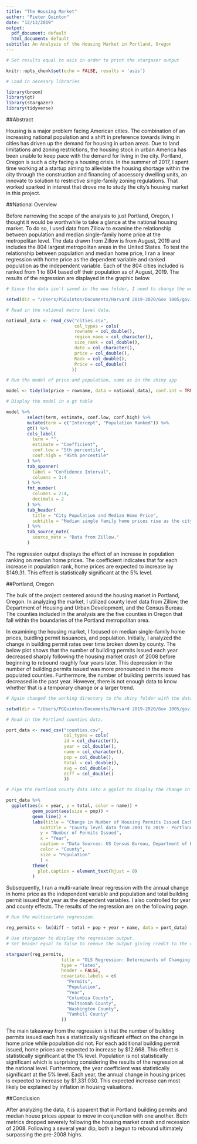 ```yaml
---
title: "The Housing Market"
author: "Pieter Quinton"
date: "12/13/2019"
output:
  pdf_document: default
  html_document: default
subtitle: An Analysis of the Housing Market in Portland, Oregon
---
```


```r

# Set results equal to asis in order to print the stargazer output

knitr::opts_chunk$set(echo = FALSE, results = 'asis')

# Load in necesary libraries

library(broom)
library(gt)
library(stargazer)
library(tidyverse)
```

##Abstract

Housing is a major problem facing American cities. The combination of an increasing national population and a shift in preference towards living in cities has driven up the demand for housing in urban areas. Due to land limitations and zoning restrictions, the housing stock in urban America has been unable to keep pace with the demand for living in the city. Portland, Oregon is such a city facing a housing crisis. In the summer of 2017, I spent time working at a startup aiming to alleviate the housing shortage within the city through the construction and financing of accessory dwelling units, an innovate to solution to restrictive single-family zoning regulations. That worked sparked in interest that drove me to study the city's housing market in this project. 

##National Overview

Before narrowing the scope of the analysis to just Portland, Oregon, I thought it would be worthwhile to take a glance at the national housing market. To do so, I used data from Zillow to examine the relationship between population and median single-family home price at the metropolitan level. The data drawn from Zillow is from August, 2019 and includes the 804 largest metropolitan areas in the United States. To test the relationship between population and median home price, I ran a linear regression with home price as the dependent variable and ranked population as the independent variable. Each of the 804 cities included is ranked from 1 to 804 based off their population as of August, 2019. The results of the regression are displayed in the graphic below.



```r
# Since the data isn't saved in the www folder, I need to change the working directory

setwd(dir = "/Users/PGQuinton/Documents/Harvard 2019-2020/Gov 1005/gov1005-finalproject/Final-Project")

# Read in the national metro level data.

national_data <- read_csv("cities.csv",
                          col_types = cols(
                          rowname = col_double(),
                          region_name = col_character(),
                          size_rank = col_double(),
                          date = col_character(),
                          price = col_double(),
                          Rank = col_double(),
                          Price = col_double()
                         ))

# Run the model of price and population, same as in the shiny app

model <- tidy(lm(price ~ rowname, data = national_data), conf.int = TRUE, conf.level = .90)

# Display the model in a gt table

model %>%
        select(term, estimate, conf.low, conf.high) %>%
        mutate(term = c("Intercept", "Population Ranked")) %>%
        gt() %>%
        cols_label(
          term = "",
          estimate = "Coefficient",
          conf.low = "5th percentile",
          conf.high = "95th percentile"
        ) %>%
        tab_spanner(
          label = "Confidence Interval",
          columns = 3:4
        ) %>%
        fmt_number(
          columns = 2:4,
          decimals = 2
        ) %>%
        tab_header(
          title = "City Population and Median Home Price",
          subtitle = "Median single family home prices rise as the city population increases."
        ) %>%
        tab_source_note(
          source_note = "Data from Zillow."
        )
```

The regression output displays the effect of an increase in population ranking on median home prices. The coefficient indicates that for each increase in population rank, home prices are expected to increase by $149.31. This effect is statistically significant at the 5% level. 

##Portland, Oregon

The bulk of the project centered around the housing market in Portland, Oregon. In analyzing the market, I utilized county level data from Zillow, the Department of Housing and Urban Development, and the Census Bureau. The counties included in the analysis are the five counties in Oregon that fall within the boundaries of the Portland metropolitan area. 

In examining the housing market, I focused on median single-family home prices, buidling permit issuances, and population. Initially, I analyzed the change in building permit rates over time broken down by county. The below plot shows that the number of building permits issued each year decreased sharply following the housing market crash of 2008 before beginning to rebound roughly four years later. This depression in the number of building permits issued was more pronounced in the more populated counties. Furthermore, the number of building permits issued has decreased in the past year. However, there is not enough data to know whether that is a temporary change or a larger trend.


```r

# Again changed the working directory to the shiny folder with the data in it.

setwd(dir = "/Users/PGQuinton/Documents/Harvard 2019-2020/Gov 1005/gov1005-finalproject/Final-Project")

# Read in the Portland counties data.

port_data <- read_csv("counties.csv",
                      col_types = cols(
                      id = col_character(),
                      year = col_double(),
                      name = col_character(),
                      pop = col_double(),
                      total = col_double(),
                      avg = col_double(),
                      diff = col_double()
                      ))

# Pipe the Portland county data into a ggplot to display the change in building permit totals over time.

port_data %>%
  ggplot(aes(x = year, y = total, color = name)) + 
          geom_point(aes(size = pop)) +
          geom_line() +
          labs(title = "Change in Number of Housing Permits Issued Each Year by County",
             subtitle = "County level data from 2001 to 2019 - Portland, Oregon.",
             y = "Number of Permits Issued",
             x = "Year",
             caption = "Data Sources: US Census Bureau, Department of Housing and Urban Development, & Zillow",
             color = "County",
             size = "Population"
             ) +
          theme(
            plot.caption = element_text(hjust = 0)
          )
```

Subsequently, I ran a multi-variate linear regression with the annual change in home price as the independent variable and population and total building permit issued that year as the dependent variables. I also controlled for year and county effects. The results of the regression are on the following page.

```r

# Run the multivariate regression.

reg_permits <- lm(diff ~ total + pop + year + name, data = port_data)

# Use stargazer to display the regression output.
# Set header equal to false to remove the output giving credit to the creator of the package.

stargazer(reg_permits,
                     title = "OLS Regression: Determinants of Changing House Prices",
                     type = "latex",
                     header = FALSE,
                     covariate.labels = c(
                       "Permits",
                       "Population",
                       "Year",
                       "Columbia County",
                       "Multnomah County",
                       "Washington County",
                       "Yamhill County"
                     ))


```


The main takeaway from the regression is that the number of building permits issued each has a statistically significant efffect on the change in home price while population did not. For each additional building permit issued, home prices are expected to increase by $12.668. This effect is statistically significant at the 1% level. Population is not statistically significant which is surprising considering the results of the regression at the national level. Furthermore, the year coefficient was statistically significant at the 5% level. Each year, the annual change in housing prices is expected to increase by $1,331.030. This expected increase can most likely be explained by inflation in housing valuations.

##Conclusion

After analyzing the data, it is apparent that in Portland building permits and median house prices appear to move in conjunction with one another. Both metrics dropped severely following the housing market crash and recession of 2008. Following a several year dip, both a begun to rebound ultimately surpassing the pre-2008 highs. 




